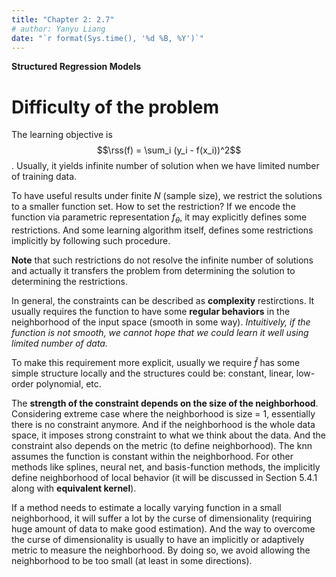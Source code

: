 ```yaml
---
title: "Chapter 2: 2.7"
# author: Yanyu Liang
date: "`r format(Sys.time(), '%d %B, %Y')`"
---
```


$$
\newcommand{\epe}{\text{EPE}}
\newcommand{\E}{\text{E}}
\newcommand{\mse}{\text{MSE}}
\newcommand{\tdata}{\mathcal{T}}
\newcommand{\bias}{\text{Bias}}
\newcommand{\var}{\text{Var}}
\newcommand{\rss}{\text{RSS}}
$$

**Structured Regression Models**

# Difficulty of the problem

The learning objective is $$\rss(f) = \sum_i (y_i - f(x_i))^2$$. 
Usually, it yields infinite number of solution when we have limited number of training data.

To have useful results under finite $N$ (sample size), we restrict the solutions to a smaller function set. 
How to set the restriction? If we encode the function via parametric representation $f_\theta$, it may explicitly defines some restrictions. 
And some learning algorithm itself, defines some restrictions implicitly by following such procedure.

**Note** that such restrictions do not resolve the infinite number of solutions and actually it transfers the problem from determining the solution to determining the restrictions.

In general, the constraints can be described as **complexity** restirctions. 
It usually requires the function to have some **regular behaviors** in the neighborhood of the input space (smooth in some way). 
*Intuitively, if the function is not smooth, we cannot hope that we could learn it well using limited number of data.*

To make this requirement more explicit, usually we require $\hat{f}$ has some simple structure locally and the structures could be: constant, linear, low-order polynomial, etc.

The **strength of the constraint depends on the size of the neighborhood**. 
Considering extreme case where the neighborhood is size = 1, essentially there is no constraint anymore.
And if the neighborhood is the whole data space, it imposes strong constraint to what we think about the data.
And the constraint also depends on the metric (to define neighborhood).
The knn assumes the function is constant within the neighborhood.
For other methods like splines, neural net, and basis-function methods, the implicitly define neighborhood of local behavior (it will be discussed in Section 5.4.1 along with **equivalent kernel**).

If a method needs to estimate a locally varying function in a small neighborhood, it will suffer a lot by the curse of dimensionality (requiring huge amount of data to make good estimation). And the way to overcome the curse of dimensionality is usually to have an implicitly or adaptively metric to measure the neighborhood. By doing so, we avoid allowing the neighborhood to be too small (at least in some directions).





